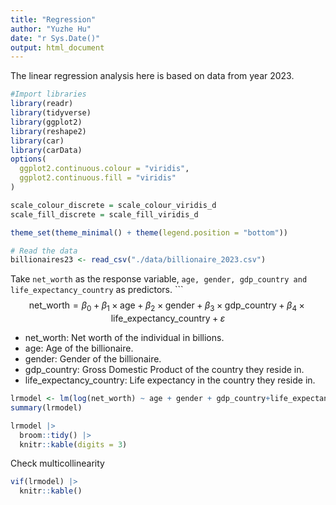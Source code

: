 ```yaml
---
title: "Regression"
author: "Yuzhe Hu"
date: "r Sys.Date()"
output: html_document
---
```

The linear regression analysis here is based on data from year 2023.
```r
#Import libraries
library(readr)
library(tidyverse)
library(ggplot2)
library(reshape2)
library(car)
library(carData)
options(
  ggplot2.continuous.colour = "viridis",
  ggplot2.continuous.fill = "viridis"
)

scale_colour_discrete = scale_colour_viridis_d
scale_fill_discrete = scale_fill_viridis_d

theme_set(theme_minimal() + theme(legend.position = "bottom"))
```

```r
# Read the data
billionaires23 <- read_csv("./data/billionaire_2023.csv")
```

Take `net_worth` as the response variable, `age, gender, gdp_country and life_expectancy_country` as predictors.
```$$\text{net_worth} = \beta_0 + \beta_1 \times \text{age}+ \beta_2 \times \text{gender} + \beta_3 \times \text{gdp_country} + \beta_4 \times \text{life_expectancy_country} + \varepsilon$$

* net_worth: Net worth of the individual in billions.
* age: Age of the billionaire.
* gender: Gender of the billionaire.
* gdp_country: Gross Domestic Product of the country they reside in.
* life_expectancy_country: Life expectancy in the country they reside in.

```r
lrmodel <- lm(log(net_worth) ~ age + gender + gdp_country+life_expectancy_country, data = billionaires23)
summary(lrmodel)
```

```r
lrmodel |> 
  broom::tidy() |> 
  knitr::kable(digits = 3)
```

Check multicollinearity
```r
vif(lrmodel) |> 
  knitr::kable() 
```



